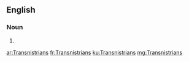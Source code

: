 ==English==

===Noun===
{{head|en|noun plural form}}

# {{plural of|Transnistrian|lang=en}}

[[ar:Transnistrians]]
[[fr:Transnistrians]]
[[ku:Transnistrians]]
[[mg:Transnistrians]]